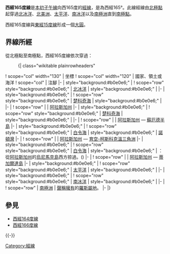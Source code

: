 {{Location map-line|lon=-165}}
{{kml}}

'''西經165度線'''是[[本初子午線|本初子午線]]向西165度的[[經線|經線]]，是為西經165°。此線經線由[[北極點|北極點]]起穿過[[北冰洋|北冰洋]]、[[北美洲|北美洲]]、[[太平洋|太平洋]]、[[南冰洋|南冰洋]]以及[[南極洲|南極洲]]直到[[南極點|南極點]]。

西經165度線與[[東經15度線|東經15度線]]形成一個[[大圓|大圓]]。

==界線所經==
從北極點至南極點，西經165度線依次穿過：

:{| class="wikitable plainrowheaders"
! scope="col" width="130" | 坐標
! scope="col" width="120" | 國家、領土或海洋
! scope="col" | 注腳
|-
| style="background:#b0e0e6;" | {{Coord|90|0|N|165|0|W|type:waterbody|name=Arctic Ocean}}
! scope="row" style="background:#b0e0e6;" | [[北冰洋|北冰洋]]
| style="background:#b0e0e6;" |
|-
| style="background:#b0e0e6;" | {{Coord|71|46|N|165|0|W|type:waterbody|name=Chukchi Sea}}
! scope="row" style="background:#b0e0e6;" | [[楚科奇海|楚科奇海]]
| style="background:#b0e0e6;" |
|-
| {{Coord|68|53|N|165|0|W|type:country|name=United States}}
! scope="row" | {{USA}}
| [[阿拉斯加州|阿拉斯加州]]
|-
| style="background:#b0e0e6;" | {{Coord|67|54|N|165|0|W|type:waterbody|name=Chukchi Sea}}
! scope="row" style="background:#b0e0e6;" | [[楚科奇海|楚科奇海]]
| style="background:#b0e0e6;" | {{le|科策布灣|Kotzebue Sound}}
|-
| {{Coord|66|30|N|165|0|W|type:country|name=United States}}
! scope="row" | {{USA}}
| [[阿拉斯加州|阿拉斯加州]] — [[蘇厄德半島|蘇厄德半島]]
|-
| style="background:#b0e0e6;" | {{Coord|64|26|N|165|0|W|type:waterbody|name=Bering Sea}}
! scope="row" style="background:#b0e0e6;" | [[白令海|白令海]]
| style="background:#b0e0e6;" | [[諾頓灣|諾頓灣]]
|-
| {{Coord|62|32|N|165|0|W|type:country|name=United States}}
! scope="row" | {{USA}}
| [[阿拉斯加州|阿拉斯加州]] — [[育空-柯斯科克溫三角洲|育空-柯斯科克溫三角洲]]
|-
| style="background:#b0e0e6;" | {{Coord|60|21|N|165|0|W|type:waterbody|name=Bering Sea}}
! scope="row" style="background:#b0e0e6;" | [[白令海|白令海]]
| style="background:#b0e0e6;" | {{USA}}：從[[阿拉斯加州|阿拉斯加州]]的[[烏尼馬克島|烏尼馬克島]]西方掠過。({{Coord|54|34|N|164|56|W|type:isle|name=Unimak Island}})
|-
| {{Coord|54|8|N|165|0|W|type:country|name=United States}}
! scope="row" | {{USA}}
| [[阿拉斯加州|阿拉斯加州]] — [[蒂加爾達島|蒂加爾達島]]
|-
| style="background:#b0e0e6;" | {{Coord|54|4|N|165|0|W|type:waterbody|name=Pacific Ocean}}
! scope="row" style="background:#b0e0e6;" | [[太平洋|太平洋]]
| style="background:#b0e0e6;" |
|-
| style="background:#b0e0e6;" | {{Coord|60|0|S|165|0|W|type:waterbody|name=Southern Ocean}}
! scope="row" style="background:#b0e0e6;" | [[南冰洋|南冰洋]]
| style="background:#b0e0e6;" |
|-
| {{Coord|78|33|S|165|0|W|type:country|name=Antarctica}}
! scope="row" | [[南極洲|南極洲]]
| {{NZL}}[[南極領地|聲稱擁有]]的[[羅斯屬地|羅斯屬地]]。
|-
|}

==參見==
*[[西經164度線|西經164度線]]
*[[西經166度線|西經166度線]]
{{-}}
{{geographical coordinates|state=collapsed}}
[[Category:經線|Category:經線]]
